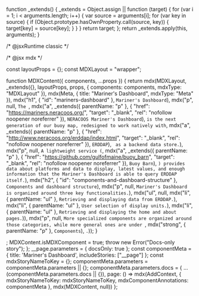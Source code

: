 function _extends() { _extends = Object.assign || function (target) { for (var i = 1; i < arguments.length; i++) { var source = arguments[i]; for (var key in source) { if (Object.prototype.hasOwnProperty.call(source, key)) { target[key] = source[key]; } } } return target; }; return _extends.apply(this, arguments); }

/* @jsxRuntime classic */

/* @jsx mdx */

const layoutProps = {};
const MDXLayout = "wrapper";

function MDXContent({
  components,
  ...props
}) {
  return mdx(MDXLayout, _extends({}, layoutProps, props, {
    components: components,
    mdxType: "MDXLayout"
  }), mdx(Meta, {
    title: "Mariner's Dashboard",
    mdxType: "Meta"
  }), mdx("h1", {
    "id": "mariners-dashboard"
  }, `Mariner's Dashboard`), mdx("p", null, `The `, mdx("a", _extends({
    parentName: "p"
  }, {
    "href": "https://mariners.neracoos.org/",
    "target": "_blank",
    "rel": "nofollow noopener noreferrer"
  }), `NERACOOS Mariner's Dashboard`), `
is the next generation of our buoy map, redesigned to work natively
with `, mdx("a", _extends({
    parentName: "p"
  }, {
    "href": "http://www.neracoos.org/erddap/index.html",
    "target": "_blank",
    "rel": "nofollow noopener noreferrer"
  }), `ERDDAP`), ` as a
backend data store.`), mdx("p", null, `A lightweight service (`, mdx("a", _extends({
    parentName: "p"
  }, {
    "href": "https://github.com/gulfofmaine/buoy_barn",
    "target": "_blank",
    "rel": "nofollow noopener noreferrer"
  }), `Buoy Barn`), `)
provides data about platforms and data to display, latest values,
and enough information that the Mariner's Dashboard is able to
query ERDDAP itself.`), mdx("h2", {
    "id": "components-and-dashboard-structure"
  }, `Components and dashboard structure`), mdx("p", null, `Mariner's Dashboard is organized around three key functionalities.`), mdx("ul", null, mdx("li", {
    parentName: "ul"
  }, `Retrieving and displaying data from ERDDAP.`), mdx("li", {
    parentName: "ul"
  }, `User selection of display units.`), mdx("li", {
    parentName: "ul"
  }, `Retrieving and displaying the home and about pages.`)), mdx("p", null, `More specialized components are organized around those categories,
while more general ones are under `, mdx("strong", {
    parentName: "p"
  }, `Components`), `.`));
}

;
MDXContent.isMDXComponent = true;
  throw new Error("Docs-only story");
};
__page.parameters = {
  docsOnly: true
};
const componentMeta = {
  title: 'Mariner\'s Dashboard',
  includeStories: ["__page"]
};
const mdxStoryNameToKey = {};
componentMeta.parameters = componentMeta.parameters || {};
componentMeta.parameters.docs = { ...(componentMeta.parameters.docs || {}),
  page: () => mdx(AddContext, {
    mdxStoryNameToKey: mdxStoryNameToKey,
    mdxComponentAnnotations: componentMeta
  }, mdx(MDXContent, null))
};
